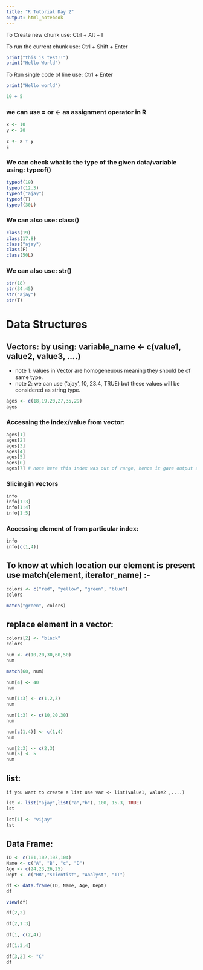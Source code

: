 ---
title: "R Tutorial Day 2"
output: html_notebook
---


To Create new chunk use: Ctrl + Alt + I


To run the current chunk use: Ctrl + Shift + Enter  
```{r}
print("this is test!!")
print("Hello World")
```
To Run single code of line use: Ctrl + Enter
```{r}
print("Hello world")
```
```{r}
10 + 5 

```


### we can use = or <- as assignment operator in R 

```{r}
x <- 10
y <- 20

z <- x + y
z
```
### We can check what is the type of the given data/variable using: typeof()

```{r}
typeof(19)
typeof(12.3)
typeof("ajay")
typeof(T)
typeof(30L)

```
### We can also use: class() 

```{r}
class(19)
class(17.8)
class("ajay")
class(F)
class(50L)
```
### We can also use: str()

```{r}
str(18)
str(34.45)
str("ajay")
str(T)
```

# Data Structures

## Vectors:  by using: variable_name <- c(value1, value2, value3, ....)
* note 1: values in Vector are homogeneuous meaning they should be of same type.
* note 2: we can use ('ajay', 10, 23.4, TRUE) but these values will be considered as string type.
```{r}
ages <- c(18,19,20,27,35,29)
ages
```
### Accessing the index/value from vector:
```{r}
ages[1]
ages[2]
ages[3]
ages[4]
ages[5]
ages[6]
ages[7] # note here this index was out of range, hence it gave output as NA
```
### Slicing in vectors

```{r}
info
info[1:3]
info[1:4]
info[1:5]
```

### Accessing element of from particular index:
```{r}
info
info[c(1,4)]
```


## To know at which location our element is present use match(element, iterator_name) :-

```{r}
colors <- c("red", "yellow", "green", "blue")
colors

match("green", colors)
```

## replace element in a vector:

```{r}
colors[2] <- "black"
colors
```

```{r}
num <- c(10,20,30,60,50)
num

match(60, num)

num[4] <- 40
num
```
```{r}
num[1:3] <- c(1,2,3)
num
```
```{r}
num[1:3] <- c(10,20,30)
num
```
```{r}
num[c(1,4)] <- c(1,4)
num
```

```{r}
num[2:3] <- c(2,3)
num[5] <- 5
num
```

## list:

``` if you want to create a list use var <- list(value1, value2 ,....) ```

```{r}
lst <- list("ajay",list("a","b"), 100, 15.3, TRUE)
lst
```

```{r}
lst[1] <- "vijay"
lst
```



## Data Frame:


```{r}
ID <- c(101,102,103,104)
Name <- c("A", "B", "c", "D")
Age <- c(24,23,26,25)
Dept <- c("HR","scientist", "Analyst", "IT")
```

```{r}
df <- data.frame(ID, Name, Age, Dept)
df
```

```{r}
view(df)
```

```{r}
df[2,2]
```


```{r}
df[2,1:3]
```



```{r}
df[1, c(2,4)]
```

```{r}
df[1:3,4]
```

```{r}
df[3,2] <- "C"
df
```




